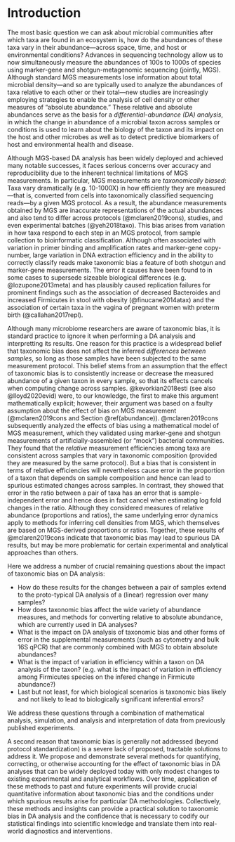 # Introduction {#introduction}

<!-- First paragraph: DA analysis -->

The most basic question we can ask about microbial communities after which taxa are found in an ecosystem is, how do the abundances of these taxa vary in their abundance—across space, time, and host or environmental conditions?
Advances in sequencing technology allow us to now simultaneously measure the abundances of 100s to 1000s of species using marker-gene and shotgun-metagenomic sequencing (jointly, MGS).
Although standard MGS measurements lose information about total microbial density—and so are typically used to analyze the abundances of taxa relative to each other or their total—new studies are increasingly employing strategies to enable the analysis of cell density or other measures of "absolute abundance."
These relative and absolute abundances serve as the basis for a _differential-abundance (DA) analysis_, in which the change in abundance of a microbial taxon across samples or conditions is used to learn about the biology of the taxon and its impact on the host and other microbes as well as to detect predictive biomarkers of host and environmental health and disease.

<!-- P: Taxonomic bias -->
Although MGS-based DA analysis has been widely deployed and achieved many notable successes, it faces serious concerns over accuracy and reproducibility due to the inherent technical limitations of MGS measurements.
In particular, MGS measurements are _taxonomically biased_: Taxa vary dramatically (e.g. 10-1000X) in how efficiently they are measured—that is, converted from cells into taxonomically classified sequencing reads—by a given MGS protocol.
As a result, the abundance measurements obtained by MGS are inaccurate representations of the actual abundances and also tend to differ across protocols (@mclaren2019cons), studies, and even experimental batches (@yeh2018taxo). 
This bias arises from variation in how taxa respond to each step in an MGS protocol, from sample collection to bioinformatic classification.
Although often associated with variation in primer binding and amplification rates and marker-gene copy-number, large variation in DNA extraction efficiency and in the ability to correctly classify reads make taxonomic bias a feature of both shotgun and marker-gene measurements.
The error it causes have been found to in some cases to supersede sizeable biological differences (e.g. @lozupone2013meta) and has plausibly caused replication failures for prominent findings such as the association of decreased Bacteroides and increased Firmicutes in stool with obesity (@finucane2014atax) and the association of certain taxa in the vagina of pregnant women with preterm birth (@callahan2017repl).

<!-- P: Taxonomic bias and DA -->

Although many microbiome researchers are aware of taxonomic bias, it is standard practice to ignore it when performing a DA analysis and interpretting its results.
One reason for this practice is a widespread belief that taxonomic bias does not affect the inferred _differences between samples_, so long as those samples have been subjected to the same measurement protocol.
This belief stems from an assumption that the effect of taxonomic bias is to consistently increase or decrease the measured abundance of a given taxon in every sample, so that its effects cancels when computing change across samples.
@kevorkian2018esti (see also @lloyd2020evid) were, to our knowledge, the first to make this argument mathematically explicit; however, their argument was based on a faulty assumption about the effect of bias on MGS measurement (@mclaren2019cons and Section \@ref(abundance)).
@mclaren2019cons subsequently analyzed the effects of bias using a mathematical model of MGS measurement, which they validated using marker-gene and shotgun measurements of artificially-assembled (or "mock") bacterial communities.
They found that the _relative_ measurement efficiencies among taxa are consistent across samples that vary in taxonomic composition (provided they are measured by the same protocol).
But a bias that is consistent in terms of relative efficiencies will nevertheless cause error in the proportion of a taxon that depends on sample composition and hence can lead to spurious estimated changes across samples.
In contrast, they showed that error in the ratio between a pair of taxa has an error that is sample-independent error and hence does in fact cancel when estimating log fold changes in the ratio.
Although they considered measures of relative abundance (proportions and ratios), the same underlying error dynamics apply to methods for inferring cell densities from MGS, which themselves are based on MGS-derived proportions or ratios.
Together, these results of @mclaren2019cons indicate that taxonomic bias may lead to spurious DA results, but may be more problematic for certain experimental and analytical approaches than others.

<!-- P: What is needed? -->

Here we address a number of crucial remaining questions about the impact of taxonomic bias on DA analysis:

- How do these results for the changes between a pair of samples extend to the proto-typical DA analysis of a (linear) regression over many samples?
- How does taxonomic bias affect the wide variety of abundance measures, and methods for converting relative to absolute abundance, which are currently used in DA analyses?
- What is the impact on DA analysis of taxonomic bias and other forms of error in the supplemental measurements (such as cytometry and bulk 16S qPCR) that are commonly combined with MGS to obtain absolute abundances?
- What is the impact of variation in efficiency within a taxon on DA analysis of the taxon? (e.g. what is the impact of variation in efficiency among Firmicutes species on the infered change in Firmicute abundance?)
- Last but not least, for which biological scenarios is taxonomic bias likely and not likely to lead to biologically significant inferential errors?

We address these questions through a combination of mathematical analysis, simulation, and analysis and interpretation of data from previously published experiments.

<!-- P: Solutions -->

A second reason that taxonomic bias is generally not addressed (beyond protocol standardization) is a severe lack of proposed, tractable solutions to address it.
We propose and demonstrate several methods for quantifying, correcting, or otherwise accounting for the effect of taxonomic bias in DA analyses that can be widely deployed today with only modest changes to existing experimental and analytical workflows.
Over time, application of these methods to past and future experiments will provide crucial quantitative information about taxonomic bias and the conditions under which spurious results arise for particular DA methodologies.
Collectively, these methods and insights can provide a practical solution to taxonomic bias in DA analysis and the confidence that is necessary to codify our statistical findings into scientific knowledge and translate them into real-world diagnostics and interventions.

